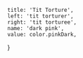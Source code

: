 
	title: 'Tit Torture',
	left: 'tit torturer',
	right: 'tit torturee',
	name: 'dark pink',
	value: color.pinkDark,
}
